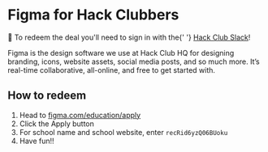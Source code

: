 # Figma for Hack Clubbers

<Alert>
  💬 To redeem the deal you'll need to sign in with the{' '}
  <a href="https://hackclub.com/slack">Hack Club Slack</a>!
</Alert>

Figma is the design software we use at Hack Club HQ for designing branding, icons, website assets, social media posts, and so much more. It’s real-time collaborative, all-online, and free to get started with.

## How to redeem

1. Head to [figma.com/education/apply](https://figma.com/education/apply)
2. Click the Apply button
3. For school name and school website, enter <Code>recRid6yzQ06BUoku</Code>
4. Have fun!!
